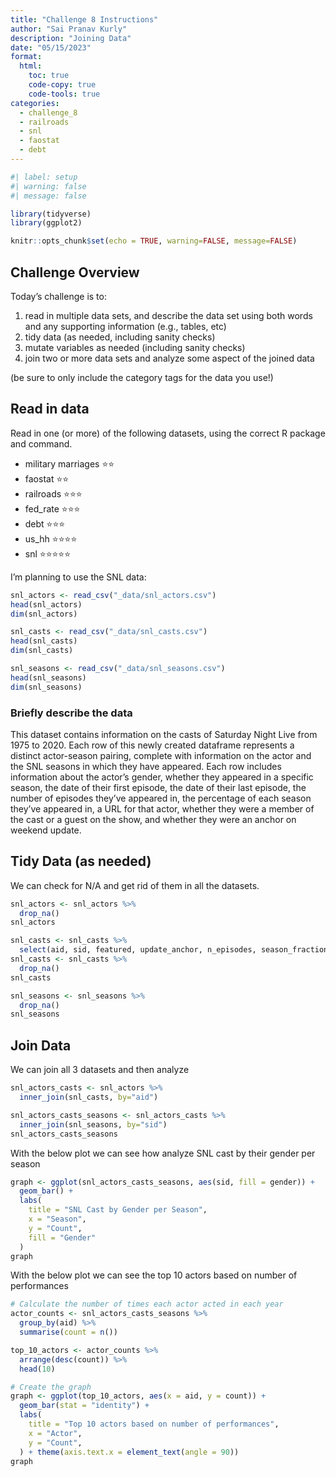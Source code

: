 ```yaml
---
title: "Challenge 8 Instructions"
author: "Sai Pranav Kurly"
description: "Joining Data"
date: "05/15/2023"
format:
  html:
    toc: true
    code-copy: true
    code-tools: true
categories:
  - challenge_8
  - railroads
  - snl
  - faostat
  - debt
---
```


```r
#| label: setup
#| warning: false
#| message: false

library(tidyverse)
library(ggplot2)

knitr::opts_chunk$set(echo = TRUE, warning=FALSE, message=FALSE)
```

## Challenge Overview

Today's challenge is to:

1)  read in multiple data sets, and describe the data set using both words and any supporting information (e.g., tables, etc)
2)  tidy data (as needed, including sanity checks)
3)  mutate variables as needed (including sanity checks)
4)  join two or more data sets and analyze some aspect of the joined data

(be sure to only include the category tags for the data you use!)

## Read in data

Read in one (or more) of the following datasets, using the correct R package and command.

  - military marriages ⭐⭐
  - faostat ⭐⭐
  - railroads  ⭐⭐⭐
  - fed_rate ⭐⭐⭐
  - debt ⭐⭐⭐
  - us_hh ⭐⭐⭐⭐
  - snl ⭐⭐⭐⭐⭐

I'm planning to use the SNL data:
```r
snl_actors <- read_csv("_data/snl_actors.csv")
head(snl_actors)
dim(snl_actors)
```

```r
snl_casts <- read_csv("_data/snl_casts.csv")
head(snl_casts)
dim(snl_casts)
```

```r
snl_seasons <- read_csv("_data/snl_seasons.csv")
head(snl_seasons)
dim(snl_seasons)

```
### Briefly describe the data
This dataset contains information on the casts of Saturday Night Live from 1975 to 2020. Each row of this newly created dataframe represents a distinct actor-season pairing, complete with information on the actor and the SNL seasons in which they have appeared. Each row includes information about the actor's gender, whether they appeared in a specific season, the date of their first episode, the date of their last episode, the number of episodes they've appeared in, the percentage of each season they've appeared in, a URL for that actor, whether they were a member of the cast or a guest on the show, and whether they were an anchor on weekend update. 

## Tidy Data (as needed)

We can check for N/A and get rid of them in all the datasets. 

```r
snl_actors <- snl_actors %>%
  drop_na()
snl_actors
```

```r
snl_casts <- snl_casts %>%
  select(aid, sid, featured, update_anchor, n_episodes, season_fraction)
snl_casts <- snl_casts %>%
  drop_na()
snl_casts
```

```r
snl_seasons <- snl_seasons %>% 
  drop_na()
snl_seasons
```

## Join Data

We can join all 3 datasets and then analyze

```r
snl_actors_casts <- snl_actors %>%
  inner_join(snl_casts, by="aid")

snl_actors_casts_seasons <- snl_actors_casts %>%
  inner_join(snl_seasons, by="sid")
snl_actors_casts_seasons

```


With the below plot we can see how analyze SNL cast by their gender per season
```r
graph <- ggplot(snl_actors_casts_seasons, aes(sid, fill = gender)) +
  geom_bar() +
  labs(
    title = "SNL Cast by Gender per Season",
    x = "Season",
    y = "Count",
    fill = "Gender"
  ) 
graph
```
With the below plot we can see the top 10 actors based on number of performances

```r
# Calculate the number of times each actor acted in each year
actor_counts <- snl_actors_casts_seasons %>%
  group_by(aid) %>%
  summarise(count = n())

top_10_actors <- actor_counts %>%
  arrange(desc(count)) %>%
  head(10)

# Create the graph
graph <- ggplot(top_10_actors, aes(x = aid, y = count)) +
  geom_bar(stat = "identity") +
  labs(
    title = "Top 10 actors based on number of performances",
    x = "Actor",
    y = "Count",
  ) + theme(axis.text.x = element_text(angle = 90))
graph
```
